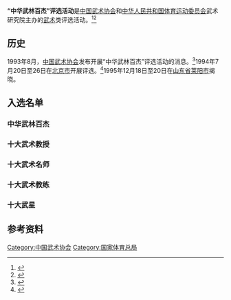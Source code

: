 '''“中华武林百杰”评选活动'''是[[中国武术协会|中国武术协会]]和[[中华人民共和国体育运动委员会|中华人民共和国体育运动委员会]]武术研究院主办的[[武术|武术]]类评选活动。<ref>{{Cite journal|url=https://kns.cnki.net/kcms/detail/detail.aspx?dbcode=CJFD&dbname=CJFDN7904&filename=ZHWU199409000&v=EszBq5FUZG4MpGCbKYGrpimahvoMwDp0za6oekAQoK5XQnlcOdISK0EzHt%25mmd2FA55Ba|title=千古盛事 杰中选杰——“中华武林百杰”评选散记|author=昌沧|year=1994|issue=09|issn=1000-3525|journal=中华武术|doi=}}</ref><ref>{{Cite book|title=中国武术百科全书|author=《中国武术百科全书》编撰委员会编|publisher=中国大百科全书出版社|year=1998|isbn=7-5000-6087-4|location=北京|pages=}}</ref>

== 历史 ==
1993年8月，[[中国武术协会|中国武术协会]]发布开展“中华武林百杰”评选活动的消息。<ref>{{Cite journal|url=https://kns.cnki.net/kcms/detail/detail.aspx?dbcode=CJFD&dbname=CJFDN7904&filename=ZHWU199402007&v=EszBq5FUZG7p%25mmd2BAvpjZPS9wL%25mmd2ByKWv7WySU63ZOhBc5m4n6tuVNcO%25mmd2Fh0HZcvepf2mJ|title=首届“中华武林百杰”大型系列活动拉开帷幕——国家体委主任伍绍祖指出武术是高层次的体育|author=周荔裳|year=1994|issue=02|issn=1000-3525|journal=中华武术|doi=}}</ref>1994年7月20日至26日在[[北京市|北京市]]开展评选。<ref>{{Cite web|title=“中华武林百杰”开始评选|url=https://new.zlck.com/rmrb/news/9099TM5D.html|date=1994-07-28|work=人民日报}}{{Dead link}}</ref>1995年12月18日至20日在[[山东省|山东省]][[莱阳市|莱阳市]]揭晓。

== 入选名单 ==
=== 中华武林百杰 ===
{{columns-list|5|
* [[冯志强|冯志强]]
* [[李士信|李士信]]
* [[李秉慈|李秉慈]]
* [[李德印|李德印]]
* [[陈家珍|陈家珍]]
* [[袁敬泉|袁敬泉]]
* [[刘万福|刘万福]]
* [[李文贞|李文贞]]
* [[郎荣标|郎荣标]]
* [[刘述来|刘述来]]
* [[刘鸿雁|刘鸿雁]]
* [[陈凤歧|陈凤歧]]
* [[张希贵|张希贵]]
* [[杨振怿|杨振怿]]
* [[王亚飞|王亚飞]]
* [[吴秉效|吴秉效]]
* [[刘幼贞|刘幼贞]]
* [[刘青华|刘青华]]
* [[季九如|季九如]]
* [[徐其成|徐其成]]
* [[赵林燕|赵林燕]]
* [[高正谊|高正谊]]
* [[康绍远|康绍远]]
* [[韩明男|韩明男]]
* [[于立光|于立光]]
* [[李承祥|李承祥]]
* [[马岳梁|马岳梁]]
* [[李福妹|李福妹]]
* [[傅鍾文|傅鍾文]]
* [[王金宝|王金宝]]
* [[费玉侠|费玉侠]]
* [[彭贯洲|彭贯洲]]
* [[李青山|李青山]]
* [[陈邦达|陈邦达]]
* [[陈顺安|陈顺安]]
* [[刘学志|刘学志]]
* [[杨仁涛|杨仁涛]]
* [[郭省聚|郭省聚]]
* [[徐淑贞|徐淑贞]]
* [[许金民|许金民]]
* [[陈思坦|陈思坦]]
* [[洪正福|洪正福]]
* [[陈春铭|陈春铭]]
* [[王守义|王守义]]
* [[王新泉|王新泉]]
* [[牛怀禄|牛怀禄]]
* [[高焕波|高焕波]]
* [[徐桂林|徐桂林]]
* [[卜文德|卜文德]]
* [[马春喜|马春喜]]
* [[顾有义|顾有义]]
* [[庄汉生|庄汉生]]
* [[杨勇|杨　勇]]
* [[郭孝全|郭孝全]]
* [[袁林林|袁林林]]
* [[李德植|李德植]]
* [[杨笃斌|杨笃斌]]
* [[晏西征|晏西征]]
* [[秦可国|秦可国]]
* [[陈道云|陈道云]]
* [[梁艳华|梁艳华]]
* [[黄建刚|黄建刚]]
* [[董德强|董德强]]
* [[赵裕昌|赵裕昌]]
* [[任刚|任　刚]]
* [[刘太福|刘太福]]
* [[李毅力|李毅力]]
* [[洪治平|洪治平]]
* [[任继华|任继华]]
* [[苏自芳|苏自芳]]
* [[马振邦|马振邦]]
* [[张桐|张　桐]]
* [[徐雨辰|徐雨辰]]
* [[李淑红|李淑红]]
* [[张鸿谋|张鸿谋]]
* [[郝心莲|郝心莲]]
* [[李小平|李小平]]
* [[蒋鸿雁|蒋鸿雁]]
* [[冶国福|冶国福]]
* [[方汝楫|方汝楫]]
* [[朱瑞琪|朱瑞琪]]
* [[张广德|张广德]]
* [[徐伟军|徐伟军]]
* [[郭志禹|郭志禹]]
* [[江百龙|江百龙]]
* [[温力|温　力]]
* [[曾于久|曾于久]]
* [[白鸿顺|白鸿顺]]
* [[王树田|王树田]]
* [[肖应鹏|肖应鹏]]
* [[张选惠|张选惠]]
* [[彭英|彭　英]]
* [[关铁云|关铁云]]
* [[穆秀杰|穆秀杰]]
* [[高美涧|高美涧]]
* [[贾伟涛|贾伟涛]]
* [[毛伯浩|毛伯浩]]
* [[吴江平|吴江平]]
* [[张山|张　山]]
}}

=== 十大武术教授 ===
{{columns-list|5|
* [[门惠丰|门惠丰]]
* [[马贤达|马贤达]]
* [[习云太|习云太]]
* [[王培琨|王培琨]]
* [[刘玉华|刘玉华]]
* [[邱丕相|邱丕相]]
* [[张文广|张文广]]
* [[陈盛普|陈盛普]]
* [[夏柏华|夏柏华]]
* [[蔡龙云|蔡龙云]]
}}

=== 十大武术名师 ===
{{columns-list|5|
* [[区汉泉|区汉泉]]
* [[孙剑云|孙剑云]]
* [[李文彬|李文彬]]
* [[李天骥|李天骥]]
* [[张继修|张继修]]
* [[陈正雷|陈正雷]]
* [[赵子虬|赵子虬]]
* [[郭瑞祥|郭瑞祥]]
* [[梁以全|梁以全]]
* [[蔡鸿祥|蔡鸿祥]]
}}

=== 十大武术教练 ===
{{columns-list|5|
* [[王常凯|王常凯]]
* [[吴彬_(武术家)|吴　彬]]
* [[邓昌立|邓昌立]]
* [[何福生|何福生]]
* [[陈昌棉|陈昌棉]]
* [[邵善康|邵善康]]
* [[庞林太|庞林太]]
* [[周永福|周永福]]
* [[钱源泽|钱源泽]]
* [[曾乃梁|曾乃梁]]
}}

=== 十大武星 ===
{{columns-list|5|
* [[王萍|王　萍]]
* [[王二平|王二平]]
* [[王世英|王世英]]
* [[李连杰|李连杰]]
* [[何强|何　强]]
* [[张玉萍|张玉萍]]
* [[赵长军|赵长军]]
* [[高佳敏|高佳敏]]
* [[原文庆|原文庆]]
* [[韩志诚|韩志诚]]
}}

== 参考资料 ==
{{reflist}}

[[Category:中国武术协会|Category:中国武术协会]]
[[Category:国家体育总局|Category:国家体育总局]]